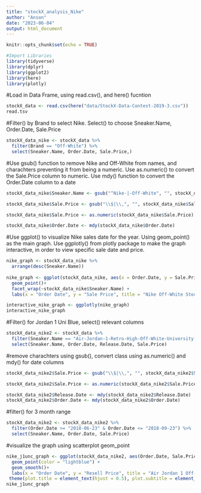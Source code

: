 ```yaml
---
title: "stockX_analysis_Nike"
author: "Anson"
date: "2023-06-04"
output: html_document
---
```


```r
knitr::opts_chunk$set(echo = TRUE)

#Import Libraries
library(tidyverse)
library(dplyr)
library(ggplot2)
library(here)
library(plotly)

```

#Load in Data Frame, using read.csv(), and here() fucntion
```r
stockX_data <- read.csv(here("data/StockX-Data-Contest-2019-3.csv"))
read.tsv
```

#Filter() by Brand to select Nike. Select() to choose Sneaker.Name, Order.Date, Sale.Price
```r
stockX_data_nike <- stockX_data %>%
  filter(Brand == "Off-White") %>%
  select(Sneaker.Name, Order.Date, Sale.Price,)
```

#Use gsub() function to remove Nike and Off-White from names, and charachters preventing it from being a numeric. Use as.numeric() to convert the Sale.Price column to numeric. Use mdy() function to convert the Order.Date column to a date
```r
stockX_data_nike$Sneaker.Name <- gsub("^Nike-|-Off-White", "", stockX_data_nike$Sneaker.Name)

stockX_data_nike$Sale.Price <- gsub("\\$|\\,", "", stockX_data_nike$Sale.Price)

stockX_data_nike$Sale.Price <- as.numeric(stockX_data_nike$Sale.Price)

stockX_data_nike$Order.Date <- mdy(stockX_data_nike$Order.Date)
```

#Use ggplot() to visualize Nike sales date for the year. Using geom_point() as the main graph. Use ggplotly() from plotly package to make the graph interactive, in order to view specific sale date and price. 
```r
nike_graph <- stockX_data_nike %>%
  arrange(desc(Sneaker.Name))
  
nike_graph <- ggplot(stockX_data_nike, aes(x = Order.Date, y = Sale.Price, color = Sneaker.Name)) +
  geom_point()+
  facet_wrap(~stockX_data_nike$Sneaker.Name) +
  labs(x = "Order Date", y = "Sale Price", title = "Nike Off-White StockX Sales")

interactive_nike_graph <- ggplotly(nike_graph)
interactive_nike_graph
```







#Filter() for Jordan 1 Uni Blue, select() relevant columns
```r
stockX_data_nike2 <- stockX_data %>%
  filter(Sneaker.Name == "Air-Jordan-1-Retro-High-Off-White-University-Blue") %>% 
  select(Sneaker.Name, Order.Date, Release.Date, Sale.Price)

```

#remove charachters using gsub(), convert class using as.numeric() and mdy() for date columns
```r
stockX_data_nike2$Sale.Price <- gsub("\\$|\\,", "", stockX_data_nike2$Sale.Price)

stockX_data_nike2$Sale.Price <- as.numeric(stockX_data_nike2$Sale.Price)

stockX_data_nike2$Release.Date <- mdy(stockX_data_nike2$Release.Date)
stockX_data_nike2$Order.Date <- mdy(stockX_data_nike2$Order.Date)
```

#filter() for 3 month range
```r
stockX_data_nike2 <- stockX_data_nike2 %>%
  filter(Order.Date >= "2018-06-23" & Order.Date <= "2018-09-23") %>%
  select(Sneaker.Name, Order.Date, Sale.Price)
```

#visualize the graph using scatterplot geom_point
```r
nike_j1unc_graph <- ggplot(stockX_data_nike2, aes(Order.Date, Sale.Price)) +
  geom_point(color = "lightblue") +
  geom_smooth()+
  labs(x = "Order Date", y = "Resell Price", title = "Air Jordan 1 Off-White Univeristy Blues Sales", subtitle = "3 Month Range")+
 theme(plot.title = element_text(hjust = 0.5), plot.subtitle = element_text(hjust = 0.5))
nike_j1unc_graph
```

```r

```


